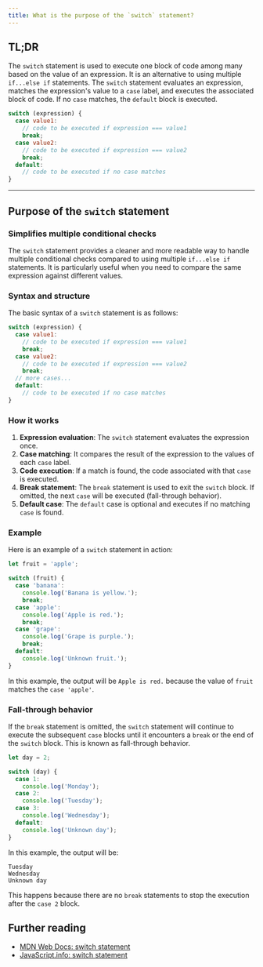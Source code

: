 ```yaml
---
title: What is the purpose of the `switch` statement?
---
```


## TL;DR

The `switch` statement is used to execute one block of code among many based on the value of an expression. It is an alternative to using multiple `if...else if` statements. The `switch` statement evaluates an expression, matches the expression's value to a `case` label, and executes the associated block of code. If no `case` matches, the `default` block is executed.

```javascript
switch (expression) {
  case value1:
    // code to be executed if expression === value1
    break;
  case value2:
    // code to be executed if expression === value2
    break;
  default:
    // code to be executed if no case matches
}
```

---

## Purpose of the `switch` statement

### Simplifies multiple conditional checks

The `switch` statement provides a cleaner and more readable way to handle multiple conditional checks compared to using multiple `if...else if` statements. It is particularly useful when you need to compare the same expression against different values.

### Syntax and structure

The basic syntax of a `switch` statement is as follows:

```javascript
switch (expression) {
  case value1:
    // code to be executed if expression === value1
    break;
  case value2:
    // code to be executed if expression === value2
    break;
  // more cases...
  default:
    // code to be executed if no case matches
}
```

### How it works

1. **Expression evaluation**: The `switch` statement evaluates the expression once.
2. **Case matching**: It compares the result of the expression to the values of each `case` label.
3. **Code execution**: If a match is found, the code associated with that `case` is executed.
4. **Break statement**: The `break` statement is used to exit the `switch` block. If omitted, the next `case` will be executed (fall-through behavior).
5. **Default case**: The `default` case is optional and executes if no matching `case` is found.

### Example

Here is an example of a `switch` statement in action:

```javascript
let fruit = 'apple';

switch (fruit) {
  case 'banana':
    console.log('Banana is yellow.');
    break;
  case 'apple':
    console.log('Apple is red.');
    break;
  case 'grape':
    console.log('Grape is purple.');
    break;
  default:
    console.log('Unknown fruit.');
}
```

In this example, the output will be `Apple is red.` because the value of `fruit` matches the `case 'apple'`.

### Fall-through behavior

If the `break` statement is omitted, the `switch` statement will continue to execute the subsequent `case` blocks until it encounters a `break` or the end of the `switch` block. This is known as fall-through behavior.

```javascript
let day = 2;

switch (day) {
  case 1:
    console.log('Monday');
  case 2:
    console.log('Tuesday');
  case 3:
    console.log('Wednesday');
  default:
    console.log('Unknown day');
}
```

In this example, the output will be:

```
Tuesday
Wednesday
Unknown day
```

This happens because there are no `break` statements to stop the execution after the `case 2` block.

## Further reading

- [MDN Web Docs: switch statement](https://developer.mozilla.org/en-US/docs/Web/JavaScript/Reference/Statements/switch)
- [JavaScript.info: switch statement](https://javascript.info/switch)

